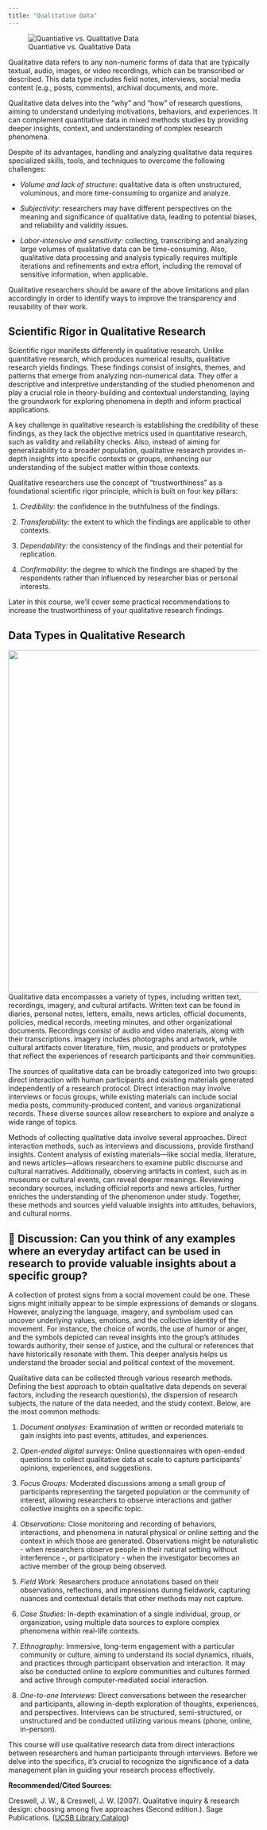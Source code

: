 ```yaml
---
title: "Qualitative Data"
---
```


![Quantiative vs. Qualitative Data](images/qualvsquanti-01.png)

Qualitative data refers to any non-numeric forms of data that are typically textual, audio, images, or video recordings, which can be transcribed or described. This data type includes field notes, interviews, social media content (e.g., posts, comments), archival documents, and more.

Qualitative data delves into the "why" and "how" of research questions, aiming to understand underlying motivations, behaviors, and experiences. It can complement quantitative data in mixed methods studies by providing deeper insights, context, and understanding of complex research phenomena.

Despite of its advantages, handling and analyzing qualitative data requires specialized skills, tools, and techniques to overcome the following challenges:

-   *Volume and lack of structure*: qualitative data is often unstructured, voluminous, and more time-consuming to organize and analyze.

-   *Subjectivity*: researchers may have different perspectives on the meaning and significance of qualitative data, leading to potential biases, and reliability and validity issues.

-   *Labor-intensive and sensitivity:* collecting, transcribing and analyzing large volumes of qualitative data can be time-consuming. Also, qualitative data processing and analysis typically requires multiple iterations and refinements and extra effort, including the removal of sensitive information, when applicable.

Qualitative researchers should be aware of the above limitations and plan accordingly in order to identify ways to improve the transparency and reusability of their work.

## Scientific Rigor in Qualitative Research

Scientific rigor manifests differently in qualitative research. Unlike quantitative research, which produces numerical results, qualitative research yields findings. These findings consist of insights, themes, and patterns that emerge from analyzing non-numerical data. They offer a descriptive and interpretive understanding of the studied phenomenon and play a crucial role in theory-building and contextual understanding, laying the groundwork for exploring phenomena in depth and inform practical applications.

A key challenge in qualitative research is establishing the credibility of these findings, as they lack the objective metrics used in quantitative research, such as validity and reliability checks. Also, instead of aiming for generalizability to a broader population, qualitative research provides in-depth insights into specific contexts or groups, enhancing our understanding of the subject matter within those contexts.

Qualitative researchers use the concept of "trustworthiness" as a foundational scientific rigor principle, which is built on four key pillars:

1.  *Credibility:* the confidence in the truthfulness of the findings.

2.  *Transferability:* the extent to which the findings are applicable to other contexts.

3.  *Dependability:* the consistency of the findings and their potential for replication.

4.  *Confirmability:* the degree to which the findings are shaped by the respondents rather than influenced by researcher bias or personal interests.

Later in this course, we'll cover some practical recommendations to increase the trustworthiness of your qualitative research findings.

## Data Types in Qualitative Research

![](images/qualdata-examples-banner.png){fig-align="center" width="689"} Qualitative data encompasses a variety of types, including written text, recordings, imagery, and cultural artifacts. Written text can be found in diaries, personal notes, letters, emails, news articles, official documents, policies, medical records, meeting minutes, and other organizational documents. Recordings consist of audio and video materials, along with their transcriptions. Imagery includes photographs and artwork, while cultural artifacts cover literature, film, music, and products or prototypes that reflect the experiences of research participants and their communities.

The sources of qualitative data can be broadly categorized into two groups: direct interaction with human participants and existing materials generated independently of a research protocol. Direct interaction may involve interviews or focus groups, while existing materials can include social media posts, community-produced content, and various organizational records. These diverse sources allow researchers to explore and analyze a wide range of topics.

Methods of collecting qualitative data involve several approaches. Direct interaction methods, such as interviews and discussions, provide firsthand insights. Content analysis of existing materials—like social media, literature, and news articles—allows researchers to examine public discourse and cultural narratives. Additionally, observing artifacts in context, such as in museums or cultural events, can reveal deeper meanings. Reviewing secondary sources, including official reports and news articles, further enriches the understanding of the phenomenon under study. Together, these methods and sources yield valuable insights into attitudes, behaviors, and cultural norms.

::: {.callout-note collapse="true" icon="false"}
# 💭 **Discussion:** Can you think of any examples where an everyday artifact can be used in research to provide valuable insights about a specific group?

A collection of protest signs from a social movement could be one. These signs might initially appear to be simple expressions of demands or slogans. However, analyzing the language, imagery, and symbolism used can uncover underlying values, emotions, and the collective identity of the movement. For instance, the choice of words, the use of humor or anger, and the symbols depicted can reveal insights into the group’s attitudes towards authority, their sense of justice, and the cultural or references that have historically resonate with them. This deeper analysis helps us understand the broader social and political context of the movement.
:::

Qualitative data can be collected through various research methods. Defining the best approach to obtain qualitative data depends on several factors, including the research question(s), the dispersion of research subjects, the nature of the data needed, and the study context. Below, are the most common methods:

1.  *Document analyses:* Examination of written or recorded materials to gain insights into past events, attitudes, and experiences.

2.  *Open-ended digital surveys:* Online questionnaires with open-ended questions to collect qualitative data at scale to capture participants' opinions, experiences, and suggestions.

3.  *Focus Groups:* Moderated discussions among a small group of participants representing the targeted population or the community of interest, allowing researchers to observe interactions and gather collective insights on a specific topic.

4.  *Observations:* Close monitoring and recording of behaviors, interactions, and phenomena in natural physical or online setting and the context in which those are generated. Observations might be naturalistic - when researchers observe people in their natural setting without interference -, or participatory - when the investigator becomes an active member of the group being observed.

5.  *Field Work:* Researchers produce annotations based on their observations, reflections, and impressions during fieldwork, capturing nuances and contextual details that other methods may not capture.

6.  *Case Studies:* In-depth examination of a single individual, group, or organization, using multiple data sources to explore complex phenomena within real-life contexts.

7.  *Ethnography:* Immersive, long-term engagement with a particular community or culture, aiming to understand its social dynamics, rituals, and practices through participant observation and interaction. It may also be conducted online to explore communities and cultures formed and active through computer-mediated social interaction.

8.  *One-to-one Interviews:* Direct conversations between the researcher and participants, allowing in-depth exploration of thoughts, experiences, and perspectives. Interviews can be structured, semi-structured, or unstructured and be conducted utilizing various means (phone, online, in-person).

This course will use qualitative research data from direct interactions between researchers and human participants through interviews. Before we delve into the specifics, it’s crucial to recognize the significance of a data management plan in guiding your research process effectively.

**Recommended/Cited Sources:**

Creswell, J. W., & Creswell, J. W. (2007). Qualitative inquiry & research design: choosing among five approaches (Second edition.). Sage Publications. ([UCSB Library Catalog](https://search.library.ucsb.edu/permalink/01UCSB_INST/1aqck9j/alma990029788350203776))

